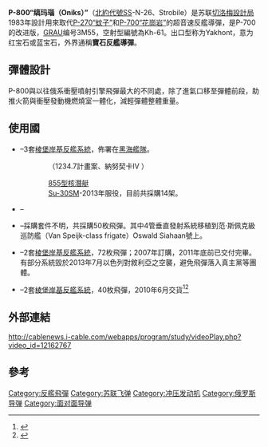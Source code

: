 {{Infobox Weapon
|name= 3M55 / P-800「缟玛瑙」（Oniks）/<br/>「寶石」（Yakhont）<br/><small>[[北約代號|北約代號]]：SS-N-26「球果」Strobile</small>
|image= Image:Yakhont.jpg
|image_size= 300px
|caption=
|origin= {{USSR}}
|type= [[反艦導彈|反艦導彈]]、[[巡航導彈|巡航導彈]]
|developed_from=
<!-- 種類選擇 -->
|is_ranged=yes
|is_bladed=
|is_explosive=yes
|is_missile=yes
<!-- 服役記錄 -->
|service= 2002–<ref>{{Cite web |url=http://www.npomash.ru/history/en/history.htm |title=存档副本 |accessdate=2014-03-01 |archive-date=2017-11-16 |archive-url=https://web.archive.org/web/20171116235614/http://www.npomash.ru/history/en/history.htm |dead-url=no }}</ref>
|used_by=見''[[SS-N-26球果导弹#使用國|使用國]]''
|wars= 
<!-- 生產歷史 -->
|designer= [[切洛梅設計局|切洛梅設計局]]
|design_date=
|manufacturer=[[NPO_Mashinostroyenia|NPO Mashinostroyenia]]
|unit_cost=
|production_date=1997-
|number= 
|variants= [[布拉莫斯導彈|布拉莫斯導彈]]<br>{{link-en|K-300P反艦導彈|K-300P Bastion-P}}
<!-- 基本規格 -->
|spec_label=
|weight=3,000公斤 (6,614磅)
|length=8.9公尺 (艦載型)<ref name="#1">{{Cite web |url=http://rbase.new-factoria.ru/missile/wobb/jakhont/jakhont.shtml |title=存档副本 |accessdate=2014-11-09 |archive-date=2014-11-04 |archive-url=https://web.archive.org/web/20141104145604/http://rbase.new-factoria.ru/missile/wobb/jakhont/jakhont.shtml |dead-url=no }}</ref><br>6.1公尺（空射型）<ref name="#1"/>
|part_length= 
|width=
|height=
|diameter=0.7 公尺 (2.3 ft)
|wingspan=1.7 公尺 (5.6 ft)
|crew=
<!-- 投射武器規格 --> 
|cartridge= 
|caliber=
|barrels=
|action= 
|rate= 
|velocity= 
|energy= 
|range= 120公里（全低空狀態）<br>300公里（混合飛行模式）
|max_range= 450-500公里
|feed= 
|sights= 
<!-- 爆炸物內填炸藥規格 --> 
|filling=
|filling_weight=200公斤（Yakhont）<br>300公斤（P-800）
|detonation=
|yield=
<!-- 車輛/導彈 規格 -->
|armour=
|primary_armament=
|secondary_armament=
|engine=液體[[煤油|煤油]][[沖壓發動機|沖壓發動機]]，使用T-6煤油
|engine_power=4公噸
|transmission=
|payload_capacity=
|fuel_capacity=
|pw_ratio=
|suspension=
|clearance=
|vehicle_range=
|altitude=10-15公尺（末端）<ref>{{cite web |url=http://pa-strela.com/index.php/en/products/military-goods/yakhont |title=存档副本 |accessdate=2014-03-01 |deadurl=yes |archiveurl=https://web.archive.org/web/20130616062503/http://www.pa-strela.com/index.php/en/products/military-goods/yakhont |archivedate=2013-06-16 }}</ref><br>14,000公尺（中段）
|ceiling=
|speed=2.6馬赫（每秒750公尺）
|guidance=中段：慣性導航+高度計<br>末端：主、被動單脈衝微波尋標器
|launch_platform=潛艦、水面軍艦、固定翼戰鬥機、陸上發射車
}}

'''P-800“缟玛瑙（Oniks）”'''（[[北約代號|北約代號]]SS-N-26、Strobile）是苏联[[切洛梅設計局|切洛梅設計局]]1983年設計用來取代[[P-270蚊子导弹|P-270“蚊子”]]和[[P-700导弹|P-700“花崗岩”]]的超音速反艦導彈，是P-700的改进版，[[GRAU|GRAU]]编号3M55，空射型編號為Kh-61。出口型称为Yakhont，意为红宝石或蓝宝石，外界通稱'''寶石反艦導彈'''。

==彈體設計==
P-800與以往俄系衝壓噴射引擎飛彈最大的不同處，除了進氣口移至彈體前段，助推火箭與衝壓發動機燃燒室一體化，減輕彈體整體重量。

==使用國==
* {{RUS}} –3套[[棱堡岸基反艦系統|棱堡岸基反艦系統]]，佈署在[[黑海艦隊|黑海艦隊]]。
::{{link-en|納努契卡級飛彈護衛艦|Nanuchka-class corvette}}（1234.7計畫案、納努契卡IV ）
::[[855型核潛艇|855型核潛艇]]
::[[Su-30戰鬥機|Su-30SM]]-2013年服役，目前共採購14架。
* {{IND}} –
{{main|布拉莫斯飛彈}}
* {{INA}} –採購套件不明，共採購50枚飛彈。其中4管垂直發射系統移植到范·斯佩克級巡防艦（Van Speijk-class frigate）Oswald Siahaan號上。
* {{SYR}} –2套[[棱堡岸基反艦系統|棱堡岸基反艦系統]]，72枚飛彈；2007年訂購，2011年底前已交付完畢。有部分系統毀於2013年7月以色列對敘利亞之空襲，避免飛彈落入真主黨等團體。
* {{VNM}} –2套[[棱堡岸基反艦系統|棱堡岸基反艦系統]]，40枚飛彈，2010年6月交貨<ref>{{Cite web |url=http://lenta.ru/news/2011/12/01/bastion/ |title=存档副本 |accessdate=2013-09-12 |archive-date=2014-11-03 |archive-url=https://web.archive.org/web/20141103174019/http://lenta.ru/news/2011/12/01/bastion |dead-url=no }}</ref><ref>{{cite news|title=Report: Russia delivers supersonic cruise missiles to Syria|author=Haaretz|newspaper=Haaretz|date=1 December 2011|url=http://www.haaretz.com/news/middle-east/report-russia-delivers-supersonic-cruise-missiles-to-syria-1.399048|accessdate=1 December 2011|archive-date=2011-12-02|archive-url=https://web.archive.org/web/20111202034116/http://www.haaretz.com/news/middle-east/report-russia-delivers-supersonic-cruise-missiles-to-syria-1.399048|dead-url=no}}</ref>

==外部連結==
http://cablenews.i-cable.com/webapps/program/study/videoPlay.php?video_id=12162767
<br />

==參考==
<references/>

{{Russian and Soviet missiles|SSM}}

[[Category:反艦飛彈|Category:反艦飛彈]]
[[Category:苏联飞弹|Category:苏联飞弹]]
[[Category:冲压发动机|Category:冲压发动机]]
[[Category:俄罗斯导弹|Category:俄罗斯导弹]]
[[Category:面对面导弹|Category:面对面导弹]]